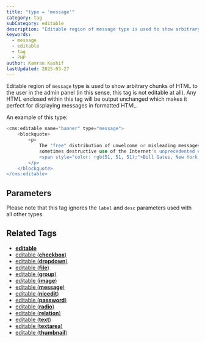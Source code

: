 ```yaml
---
title: "type = 'message'"
category: tag
subCategory: editable
description: "Editable region of message type is used to show arbitrary chunks of HTML to the user in the admin panel (in this sense, this tag is not editable at all)."
keywords:
  - message
  - editable
  - tag
  - PHP
author: Kamran Kashif
lastUpdated: 2025-03-27
---
```


Editable region of `message` type is used to show arbitrary chunks of HTML to the user in the admin panel (in this sense, this tag is not editable at all). Any HTML enclosed within this tag will be output unchanged which makes it perfect for displaying messages in formatted HTML.

An example of this type:

```php title="Message Example"
<cms:editable name="banner" type="message">
    <blockquote>
        <p>
            The "free" distribution of unwelcome or misleading messages to thousands of people is an annoying and
            sometimes destructive use of the Internet's unprecedented efficiency.
            <span style="color: rgb(51, 51, 51);">Bill Gates, New York Times, 1998</span>
        </p>
    </blockquote>
</cms:editable>
```

## Parameters

Please note that this tag ignores the `label` and `desc` parameters used with all other types.

## Related Tags

- [**editable**](../../editable/)
- [editable (**checkbox**)](../checkbox/)
- [editable (**dropdown**)](../dropdown/)
- [editable (**file**)](../file/)
- [editable (**group**)](../group/)
- [editable (**image**)](../image/)
- [editable (**message**)](../message/)
- [editable (**nicedit**)](../nicedit/)
- [editable (**password**)](../password/)
- [editable (**radio**)](../radio/)
- [editable (**relation**)](../relation/)
- [editable (**text**)](../text/)
- [editable (**textarea**)](../textarea/)
- [editable (**thumbnail**)](../thumbnail/)
